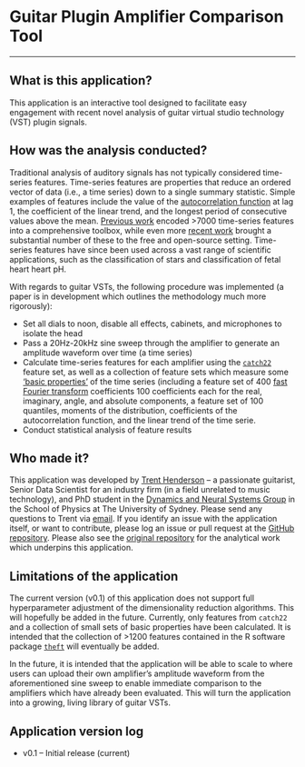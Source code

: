 # Guitar Plugin Amplifier Comparison Tool
***

## What is this application?

This application is an interactive tool designed to facilitate easy engagement with recent novel analysis of guitar virtual studio technology (VST) plugin signals.

## How was the analysis conducted?

Traditional analysis of auditory signals has not typically considered time-series features. Time-series features are properties that reduce an ordered vector of data (i.e., a time series) down to a single summary statistic. Simple examples of features include the value of the [autocorrelation function](https://en.wikipedia.org/wiki/Autocorrelation) at lag 1, the coefficient of the linear trend, and the longest period of consecutive values above the mean. [Previous work](https://github.com/benfulcher/hctsa) encoded >7000 time-series features into a comprehensive toolbox, while even more [recent work](https://github.com/hendersontrent/theft) brought a substantial number of these to the free and open-source setting. Time-series features have since been used across a vast range of scientific applications, such as the classification of stars and classification of fetal heart heart pH.

With regards to guitar VSTs, the following procedure was implemented (a paper is in development which outlines the methodology much more rigorously):

* Set all dials to noon, disable all effects, cabinets, and microphones to isolate the head
* Pass a 20Hz-20kHz sine sweep through the amplifier to generate an amplitude waveform over time (a time series)
* Calculate time-series features for each amplifier using the [`catch22`](https://github.com/DynamicsAndNeuralSystems/catch22) feature set, as well as a collection of feature sets which measure some ['basic properties'](https://github.com/hendersontrent/basicproperties) of the time series (including a feature set of 400 [fast Fourier transform](https://en.wikipedia.org/wiki/Fast_Fourier_transform) coefficients  100 coefficients each for the real, imaginary, angle, and absolute components, a feature set of 100 quantiles, moments of the distribution, coefficients of the autocorrelation function, and the linear trend of the time serie.
* Conduct statistical analysis of feature results

## Who made it?

This application was developed by [Trent Henderson](https://twitter.com/trentlikesstats) -- a passionate guitarist, Senior Data Scientist for an industry firm (in a field unrelated to music technology), and PhD student in the [Dynamics and Neural Systems Group](https://dynamicsandneuralsystems.github.io) in the School of Physics at The University of Sydney. Please send any questions to Trent via [email](then6675@uni.sydney.edu.au). If you identify an issue with the application itself, or want to contribute, please log an issue or pull request at the [GitHub repository](https://github.com/hendersontrent/amp-comp-webtool/issues). Please also see the [original repository](https://github.com/hendersontrent/amp-sim-comp) for the analytical work which underpins this application.

## Limitations of the application

The current version (v0.1) of this application does not support full hyperparameter adjustment of the dimensionality reduction algorithms. This will hopefully be added in the future. Currently, only features from `catch22` and a collection of small sets of basic properties have been calculated. It is intended that the collection of >1200 features contained in the R software package [`theft`](https://github.com/hendersontrent/theft) will eventually be added.

In the future, it is intended that the application will be able to scale to where users can upload their own amplifier's amplitude waveform from the aforementioned sine sweep to enable immediate comparison to the amplifiers which have already been evaluated. This will turn the application into a growing, living library of guitar VSTs.

## Application version log

* v0.1 -- Initial release (current)
